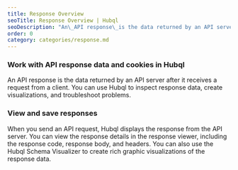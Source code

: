```yaml
---
title: Response Overview
seoTitle: Response Overview | Hubql
seoDescription: "An\_API response\_is the data returned by an API server after it receives a request from a client. You can use Hubql to inspect response data, create visualizations, and troubleshoot problems."
order: 0
category: categories/response.md
---
```


### Work with API response data and cookies in Hubql

An API response is the data returned by an API server after it receives a request from a client. You can use Hubql to inspect response data, create visualizations, and troubleshoot problems.

### View and save responses

When you send an API request, Hubql displays the response from the API server. You can view the response details in the response viewer, including the response code, response body, and headers. You can also use the Hubql Schema Visualizer to create rich graphic visualizations of the response data.
